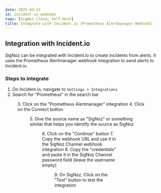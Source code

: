 ```yaml
---
date: 2025-03-22
id: incident-io-webhook
tags: [SigNoz Cloud, Self-Host]
title: Integrate with Incident.io (Prometheus Alertmanager Webhook)
---
```



## Integration with Incident.io

SigNoz can be integrated with Incident.io to create incidents from alerts. It uses the Prometheus Alertmanager webhook integration to send alerts to Incident.io.

### Steps to integrate

1. On Incident.io, navigate to `Settings > Integrations`
2. Search for "Prometheus" in the search bar
<Figure src="/img/docs/alerts/prometheus_incident_io.png" alt="Incident.io Integrations" caption="Incident.io Integrations" />
3. Click on the "Prometheus Alertmanager" integration
4. Click on the Connect button
<Figure src="/img/docs/alerts/prometheus_incident_io_connect.png" alt="Incident.io Connect" caption="Incident.io Connect" />
5. Give the source name as "SigNoz" or something similar that helps you identify the source as SigNoz
<Figure src="/img/docs/alerts/prometheus_incident_io_give_name.png" alt="Incident.io Give Name" caption="Incident.io Give Name" />
6. Click on the "Continue" button
7. Copy the webhook URL and use it in the SigNoz Channel webhook integration
8. Copy the "credentials" and paste it in the SigNoz Channel password field (leave the username empty)
<Figure src="/img/docs/alerts/prometheus_incident_io_creds_and_test.png" alt="Incident.io Credentials" caption="Incident.io Credentials" />
9. On SigNoz, Click on the "Test" button to test the integration

